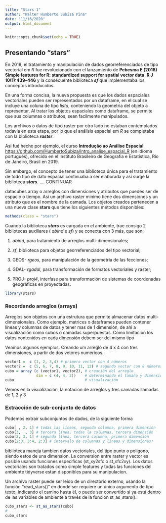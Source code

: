 ```yaml
---
title: "Stars 1"
author: "Walter Humberto Subiza Pina"
date: "11/16/2020"
output: html_document
---
```


```r
knitr::opts_chunk$set(echo = TRUE)
```

## Presentando "stars"

En 2018, el tratamiento y manipulación de dados georreferenciados de tipo vectorial em _R_ fue revolucionado con el lanzamiento de **Pebesma E (2018) Simple features for R: standardized support for spatial vector data. R J 10(1):439–446** y la consecuente biblioteca _**sf**_ que implementaba los conceptos introducidos. 

En una forma concisa, la nueva propuesta es que los dados espaciales vectoriales pueden ser representados por un dataframe, en el cual se incluye una coluna de tipo _lista_, conteniendo la geometria del objeto a representar. Al tratar los objetos espaciales como dataframe, se permite que sus columnas o atributos, sean facilmente manipulados.  

Los archivos o datos de tipo raster por otro lado no estaban contemplados todavia en esta etapa, por lo que el análisis espacial em _R_ se completaba con la biblioteca _**raster**_. 

Asi fué hecho por ejemplo, el curso **Introdução ao Análise Espacial** <https://github.com/HumbertoSubiza/Intro_analise_espacial_R>  (en idioma portugués), ofrecido en el Instituto Brasileiro de Geografia e Estatística, Rio de Janeiro, Brasil en 2019.

Sin embargo, el concepto de tener una biblioteca única para el tratamiento de todo tipo de dato espacial continuaba a ser elaborada y así surge la biblioteca _**stars**_. .... CONTINUAR

datacubes array o arreglos con dimensiones y atributos que puedes ser de espacio o tiempo.
Asi un archivo raster minimo tiene dos dimensiones y un atributo que es el nombre de la camada. Los objetos creados pertenecen a una nueva clase **stars** que tiene los siguientes métodos disponibles:

```r
methods(class = "stars")
```

Cuando la biblioteca _**stars**_ es cargada en el ambiente, trae consigo 2 bibliotecas auxiliares ( _abind_ e _sf_) y  se conecta  con 3 más, que son:

  1. _abind_, para tratamiento de arreglos multi-dimensionales;
  
  2. _sf_, biblioteca para objetos georreferenciados del tipo vectorial;
  
  3. GEOS- _rgeos_, para manipulación de la geometria de las fecciones;
  
  4. GDAL- _rgadal_, para transformación de formatos vectoriales y raster;
  
  5. PROJ- _proj4_, interfase para transformación de sistemas de coordenadas geográficas en proyectadas.
  

```r
library(stars)
```

### Recordando arreglos (arrays)
Arreglos son objetos con una estrutura que permite almacenar datos multi-dimensionales. Como ejemplo, matrices o dataframes pueden contener líneas y columnas de datos y tener mas de 1 dimensión, de ahi a visualización como cubos o camadas superpuestas. Como limitación los datos contenidos en cada dimensión debem ser del mismo tipo

Veamos algunos ejemplos. Creando um arreglo de 4 x 4 con tres dimensiones, a partir de dos vetores numéricos.

```r
vector1 =  c (1, 2, 3,4) # primero vector con 4 números
vector2 =  c (5, 6, 7, 8, 9, 10, 11, 12) # segundo vector con 8 números
cubo = array (c (vector1, vector2), # creación del arreglo
              dim = c (4, 4, 3))    # determinando el tamaño y dimensiones
cubo                                # visualización
```

Vemos en la visualización, la notacion de arreglos y tres camadas llamadas de 1, 2 y 3

### Extracción de sub-conjunto de datos 

Podemos extrair subconjuntos de dados, de la siguiente forma

```r
cubo[ , 2, 1] # todas las líneas, segunda columna, primera dimensión
cubo[3,  , 3] # tercera línea, todas la columnas, tercera dimensión
cubo[2, 3, 1] # segunda línea, tercera columna, primera dimensión
cubo[2:3, 3:4, 2:3] # intervalo de columnas y líneas y dimensiones! 
```


biblioteca maneja tambien datos vectoriales, del tipo punto o poligono, siendo estos de una dimension.
La conversion entre raster y vector es posible usando funciones especificas (st_xy2sfc o st_sfc2xy).
Los datos vectoriales son tratados como simple features y todas las funciones del ambiente tidyverse estan disponibles para su manipulacion.


Un archivo raster puede ser leído de un directorio externo, usando la función "read_stars()" en donde ser requiere un único argumento de tipo texto, indicando el camino hasta él, o puede ser convertido si ya está dentro de las variables de ambiente a través de la función st_as_stars().

```r
cubo_stars <- st_as_stars(cubo)
#
cubo_stars
```

